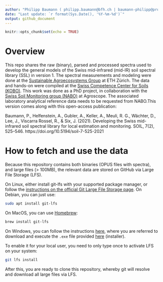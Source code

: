 ```yaml
---
author: "Philipp Baumann ( philipp.baumann@bfh.ch | baumann-philipp@protonmail.com)."
date: "Last update: `r format(Sys.Date(), '%Y-%m-%d')`"
output: github_document
---
```


```r
knitr::opts_chunk$set(echo = TRUE)
```

# Overview

This repo shares the raw (binary), parsed and processed spectra used to develop
the general models of the Swiss mid-infrared (mid-IR) soil spectral library
(SSL) in version 1. The spectral measurements and modeling were done at the
[Sustainable Agroecosystems Group](https://sae.ethz.ch/) at ETH Zürich. The data
and hands-on were compiled at the [Swiss Competence Center for Soils
(KOBO)](https://ccsols.ch/). This work was done as a PhD project, in
collaboration with the [Swiss Soil Monitoring group
(NABO)](https://www.agroscope.admin.ch/agroscope/en/home/topics/environment-resources/soil-bodies-water-nutrients/nabo.html)
at Agroscope. The associated laboratory analytical reference data needs to be
requested from NABO.This version comes along with this open-access publication:

Baumann, P., Helfenstein, A., Gubler, A., Keller, A., Meuli, R. G., Wächter, D., Lee, J., Viscarra Rossel, R., & Six, J. (2021). Developing the Swiss mid-infrared soil spectral library for local estimation and monitoring. SOIL, 7(2), 525–546. https://doi.org/10.5194/soil-7-525-2021



# How to fetch and use the data

Because this repository contains both binaries (OPUS files with spectra), and
large files (> 100MB), the relevant data are stored on GitHub via Large File
Storage (LFS).

On Linux, either install git-lfs with your supported package manager, or follow
the [instructions on the official Git Large File Storage
page](https://git-lfs.github.com/). On Debian, you can just use:

```bash
sudo apt install git-lfs
```

On MacOS, you can use [Homebrew](https://formulae.brew.sh/formula/git-lfs):

```bash
brew install git-lfs
```

On Windows, you can follow the instructions
[here](https://docs.github.com/en/repositories/working-with-files/managing-large-files/installing-git-large-file-storage),
where you are referred to download and execute the `.exe` file provided
[here](https://git-lfs.github.com/) (installer).

To enable it for your local user, you need to only type once to activate LFS on
your system:

```bash
git lfs install
```

After this, you are ready to clone this repository, whereby git will resolve and
download all large files via LFS.